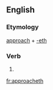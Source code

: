 ==English==

===Etymology===
[[approach]] + [[-eth]]

===Verb===
{{en-verb form}}

# {{en-archaic third-person singular of|approach}}

[[fr:approacheth]]